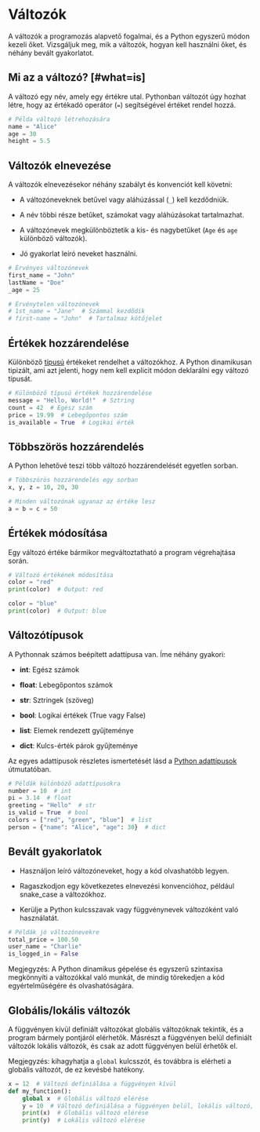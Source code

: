 
# Változók

A változók a programozás alapvető fogalmai, és a Python egyszerű módon kezeli őket. Vizsgáljuk meg, mik a változók, hogyan kell használni őket, és néhány bevált gyakorlatot.

## Mi az a változó? [#what=is]

A változó egy név, amely egy értékre utal. Pythonban változót úgy hozhat létre, hogy az értékadó operátor (`=`) segítségével értéket rendel hozzá.

```py filename="variables.py"
# Példa változó létrehozására
name = "Alice"
age = 30
height = 5.5
```

## Változók elnevezése

A változók elnevezésekor néhány szabályt és konvenciót kell követni:

- A változóneveknek betűvel vagy aláhúzással (`_`) kell kezdődniük.

- A név többi része betűket, számokat vagy aláhúzásokat tartalmazhat.

- A változónevek megkülönböztetik a kis- és nagybetűket (`Age` és `age` különböző változók).

- Jó gyakorlat leíró neveket használni.

```py filename="variables.py"
# Érvényes változónevek
first_name = "John"
lastName = "Doe"
_age = 25

# Érvénytelen változónevek
# 1st_name = "Jane"  # Számmal kezdődik
# first-name = "John"  # Tartalmaz kötőjelet
```

## Értékek hozzárendelése

Különböző [típusú](/py/types) értékeket rendelhet a változókhoz. A Python dinamikusan tipizált, ami azt jelenti, hogy nem kell explicit módon deklarálni egy változó típusát.

```py filename="variables.py"
# Különböző típusú értékek hozzárendelése
message = "Hello, World!"  # Sztring
count = 42  # Egész szám
price = 19.99  # Lebegőpontos szám
is_available = True  # Logikai érték
```

## Többszörös hozzárendelés

A Python lehetővé teszi több változó hozzárendelését egyetlen sorban.

```py filename="variables.py"
# Többszörös hozzárendelés egy sorban
x, y, z = 10, 20, 30

# Minden változónak ugyanaz az értéke lesz
a = b = c = 50
```

## Értékek módosítása

Egy változó értéke bármikor megváltoztatható a program végrehajtása során.

```py filename="variables.py"
# Változó értékének módosítása
color = "red"
print(color)  # Output: red

color = "blue"
print(color)  # Output: blue
```

## Változótípusok

A Pythonnak számos beépített adattípusa van. Íme néhány gyakori:

- **int**: Egész számok

- **float**: Lebegőpontos számok

- **str**: Sztringek (szöveg)

- **bool**: Logikai értékek (True vagy False)

- **list**: Elemek rendezett gyűjteménye

- **dict**: Kulcs-érték párok gyűjteménye

Az egyes adattípusok részletes ismertetését lásd a [Python adattípusok](/py/types) útmutatóban.

```py filename="variables.py"
# Példák különböző adattípusokra
number = 10  # int
pi = 3.14  # float
greeting = "Hello"  # str
is_valid = True  # bool
colors = ["red", "green", "blue"]  # list
person = {"name": "Alice", "age": 30}  # dict
```

## Bevált gyakorlatok

- Használjon leíró változóneveket, hogy a kód olvashatóbb legyen.

- Ragaszkodjon egy következetes elnevezési konvencióhoz, például snake_case a változókhoz.

- Kerülje a Python kulcsszavak vagy függvénynevek változóként való használatát.

```py filename="variables.py"
# Példák jó változónevekre
total_price = 100.50
user_name = "Charlie"
is_logged_in = False
```

<Callout type="info" emoji="ℹ">

Megjegyzés: A Python dinamikus gépelése és egyszerű szintaxisa megkönnyíti a változókkal való munkát, de mindig törekedjen a kód egyértelműségére és olvashatóságára.

</Callout>

## Globális/lokális változók

A függvényen kívül definiált változókat globális változóknak tekintik, és a program bármely pontjáról elérhetők. Másrészt a függvényen belül definiált változók lokális változók, és csak az adott függvényen belül érhetők el.

Megjegyzés: kihagyhatja a `global` kulcsszót, és továbbra is elérheti a globális változót, de ez kevésbé hatékony.

```py filename="variables.py"
x = 12  # Változó definiálása a függvényen kívül
def my_function():
    global x  # Globális változó elérése
    y = 10  # Változó definiálása a függvényen belül, lokális változó, nem használható a függvényen kívül
    print(x)  # Globális változó elérése
    print(y)  # Lokális változó elérése
```
